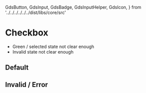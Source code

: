   GdsButton,
  GdsInput,
  GdsBadge,
  GdsInputHelper,
  GdsIcon,
} from '../../../../../../dist/libs/core/src'

<Meta title="Components/Input/Checkbox" />

# Checkbox

- Green / selected state not clear enough
- Invalid state not clear enough

## Default

<gds-checkbox></gds-checkbox>

<gds-checkbox checked></gds-checkbox>

<gds-checkbox indeterminate></gds-checkbox>

<gds-checkbox disabled></gds-checkbox>

<gds-checkbox checked disabled></gds-checkbox>

## Invalid / Error

<gds-checkbox required></gds-checkbox>

<gds-checkbox checked required></gds-checkbox>

<gds-checkbox indeterminate required></gds-checkbox>

<gds-checkbox disabled required></gds-checkbox>

<gds-checkbox checked disabled required></gds-checkbox>
